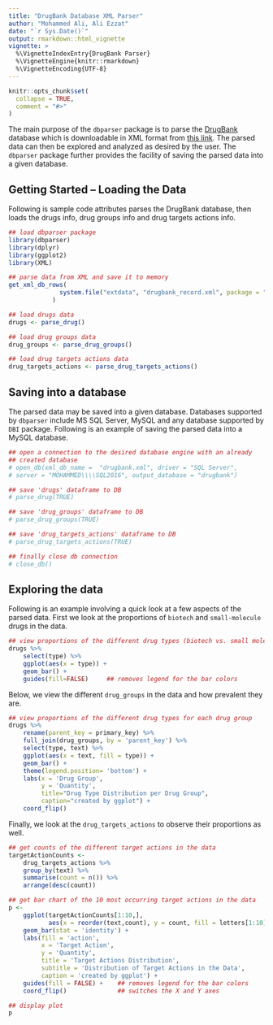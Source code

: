 ```yaml
---
title: "DrugBank Database XML Parser"
author: "Mohammed Ali, Ali Ezzat"
date: "`r Sys.Date()`"
output: rmarkdown::html_vignette
vignette: >
  %\VignetteIndexEntry{DrugBank Parser}
  %\VignetteEngine{knitr::rmarkdown}
  %\VignetteEncoding{UTF-8}
---
```


```r
knitr::opts_chunk$set(
  collapse = TRUE,
  comment = "#>"
)
```

The main purpose of the `dbparser` package is to parse the 
[DrugBank](http://drugbank.ca/) database which is downloadable in XML format 
from [this link](https://www.drugbank.ca/releases/latest). The parsed data can 
then be explored and analyzed as desired by the user. The `dbparser` package 
further provides the facility of saving the parsed data into a given database.

## Getting Started -- Loading the Data

Following is sample code attributes parses the DrugBank database, then loads the 
drugs info, drug groups info and drug targets actions info.

```r
## load dbparser package
library(dbparser)
library(dplyr)
library(ggplot2)
library(XML)

## parse data from XML and save it to memory
get_xml_db_rows(
              system.file("extdata", "drugbank_record.xml", package = "dbparser")
            )

## load drugs data
drugs <- parse_drug()

## load drug groups data
drug_groups <- parse_drug_groups()

## load drug targets actions data
drug_targets_actions <- parse_drug_targets_actions()
```



## Saving into a database

The parsed data may be saved into a given database. Databases supported by 
`dbparser` include MS SQL Server, MySQL and any database supported by `DBI` package. 
Following is an example of saving the 
parsed data into a MySQL database.

```r

## open a connection to the desired database engine with an already
## created database
# open_db(xml_db_name =  "drugbank.xml", driver = "SQL Server",
# server = "MOHAMMED\\\\SQL2016", output_database = "drugbank")

## save 'drugs' dataframe to DB
# parse_drug(TRUE)

## save 'drug_groups' dataframe to DB
# parse_drug_groups(TRUE)

## save 'drug_targets_actions' dataframe to DB
# parse_drug_targets_actions(TRUE)

## finally close db connection 
# close_db()
```



## Exploring the data

Following is an example involving a quick look at a few aspects of the parsed 
data. First we look at the proportions of `biotech` and `small-molecule` drugs 
in the data.

```r
## view proportions of the different drug types (biotech vs. small molecule)
drugs %>% 
    select(type) %>% 
    ggplot(aes(x = type)) + 
    geom_bar() + 
    guides(fill=FALSE)     ## removes legend for the bar colors
```

Below, we view the different `drug_groups` in the data and how prevalent they 
are.

```r
## view proportions of the different drug types for each drug group
drugs %>% 
    rename(parent_key = primary_key) %>% 
    full_join(drug_groups, by = 'parent_key') %>% 
    select(type, text) %>% 
    ggplot(aes(x = text, fill = type)) + 
    geom_bar() + 
    theme(legend.position= 'bottom') + 
    labs(x = 'Drug Group', 
         y = 'Quantity', 
         title="Drug Type Distribution per Drug Group", 
         caption="created by ggplot") + 
    coord_flip()
```

Finally, we look at the `drug_targets_actions` to observe their proportions as 
well.

```r
## get counts of the different target actions in the data
targetActionCounts <- 
    drug_targets_actions %>% 
    group_by(text) %>% 
    summarise(count = n()) %>% 
    arrange(desc(count))

## get bar chart of the 10 most occurring target actions in the data
p <- 
    ggplot(targetActionCounts[1:10,], 
           aes(x = reorder(text,count), y = count, fill = letters[1:10])) + 
    geom_bar(stat = 'identity') +
    labs(fill = 'action', 
         x = 'Target Action', 
         y = 'Quantity', 
         title = 'Target Actions Distribution', 
         subtitle = 'Distribution of Target Actions in the Data',
         caption = 'created by ggplot') + 
    guides(fill = FALSE) +    ## removes legend for the bar colors
    coord_flip()              ## switches the X and Y axes

## display plot
p
```


